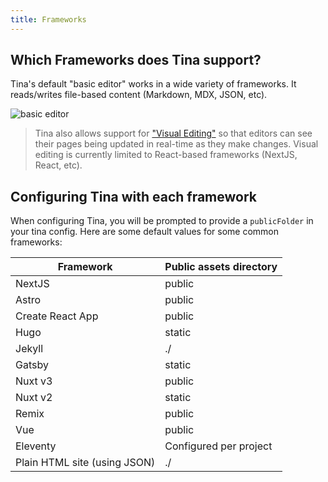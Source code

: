 ```yaml
---
title: Frameworks
---
```


## Which Frameworks does Tina support?

Tina's default "basic editor" works in a wide variety of frameworks. It reads/writes file-based content (Markdown, MDX, JSON, etc).

![basic editor](https://res.cloudinary.com/forestry-demo/image/upload/v1647455231/tina-io/docs/basic-editor.png)

> Tina also allows support for ["Visual Editing"](/docs/contextual-editing/overview/) so that editors can see their pages being updated in real-time as they make changes. Visual editing is currently limited to React-based frameworks (NextJS, React, etc).

## Configuring Tina with each framework

When configuring Tina, you will be prompted to provide a `publicFolder` in your tina config. Here are some default values for some common frameworks:

| **Framework**                | **Public assets directory** |
| ---------------------------- | --------------------------- |
| NextJS                       | public                      |
| Astro                        | public                      |
| Create React App             | public                      |
| Hugo                         | static                      |
| Jekyll                       | ./                          |
| Gatsby                       | static                      |
| Nuxt v3                      | public                      |
| Nuxt v2                      | static                      |
| Remix                        | public                      |
| Vue                          | public                      |
| Eleventy                     | Configured per project      |
| Plain HTML site (using JSON) | ./                          |
